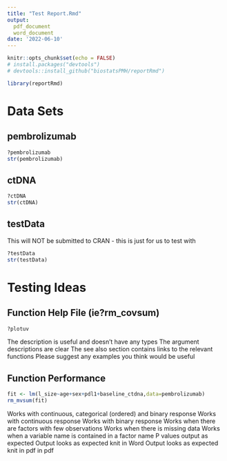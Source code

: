 ```yaml
---
title: "Test Report.Rmd"
output: 
  pdf_document
  word_document
date: '2022-06-10'
---
```


```r
knitr::opts_chunk$set(echo = FALSE)
# install.packages("devtools")
# devtools::install_github("biostatsPMH/reportRmd")

library(reportRmd)
```

# Data Sets

## pembrolizumab

```r
?pembrolizumab
str(pembrolizumab)
```


## ctDNA

```r
?ctDNA
str(ctDNA)
```

## testData

This will NOT be submitted to CRAN - this is just for us to test with 

```r
?testData
str(testData)
```

# Testing Ideas

## Function Help File (ie?rm_covsum)

```r
?plotuv
```

The description is useful and doesn't have any types
The argument descriptions are clear
The see also section contains links to the relevant functions
Please suggest any examples you think would be useful

## Function Performance

```r
fit <- lm(l_size~age+sex+pdl1+baseline_ctdna,data=pembrolizumab)
rm_mvsum(fit)
```

Works with continuous, categorical (ordered) and binary response
Works with continuous response
Works with binary response
Works when there are factors with few observations
Works when there is missing data
Works when a variable name is contained in a factor name
P values output as expected
Output looks as expected knit in Word
Output looks as expected knit in pdf in pdf



